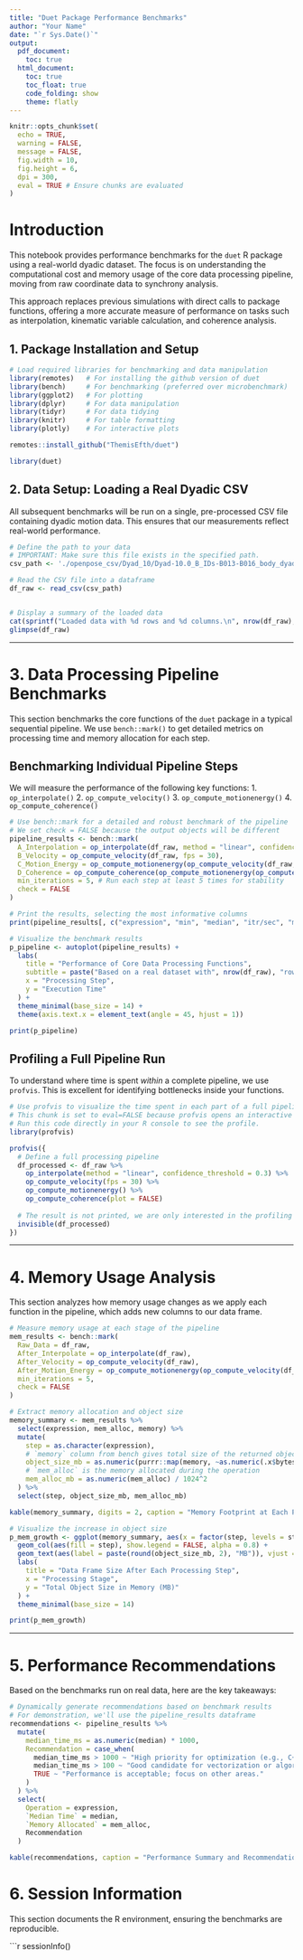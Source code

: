 ```yaml
---
title: "Duet Package Performance Benchmarks"
author: "Your Name"
date: "`r Sys.Date()`"
output:
  pdf_document:
    toc: true
  html_document:
    toc: true
    toc_float: true
    code_folding: show
    theme: flatly
---
```


```r
knitr::opts_chunk$set(
  echo = TRUE,
  warning = FALSE,
  message = FALSE,
  fig.width = 10,
  fig.height = 6,
  dpi = 300,
  eval = TRUE # Ensure chunks are evaluated
)
```

# Introduction

This notebook provides performance benchmarks for the `duet` R package using a real-world dyadic dataset. The focus is on understanding the computational cost and memory usage of the core data processing pipeline, moving from raw coordinate data to synchrony analysis.

This approach replaces previous simulations with direct calls to package functions, offering a more accurate measure of performance on tasks such as interpolation, kinematic variable calculation, and coherence analysis.

## 1. Package Installation and Setup

```r
# Load required libraries for benchmarking and data manipulation
library(remotes)   # For installing the github version of duet
library(bench)     # For benchmarking (preferred over microbenchmark)
library(ggplot2)   # For plotting
library(dplyr)     # For data manipulation
library(tidyr)     # For data tidying
library(knitr)     # For table formatting
library(plotly)    # For interactive plots
```

```r
remotes::install_github("ThemisEfth/duet")

library(duet)
```

## 2. Data Setup: Loading a Real Dyadic CSV

All subsequent benchmarks will be run on a single, pre-processed CSV file containing dyadic motion data. This ensures that our measurements reflect real-world performance.

```r
# Define the path to your data
# IMPORTANT: Make sure this file exists in the specified path.
csv_path <- './openpose_csv/Dyad_10/Dyad-10.0_B_IDs-B013-B016_body_dyad.csv'

# Read the CSV file into a dataframe
df_raw <- read_csv(csv_path)


# Display a summary of the loaded data
cat(sprintf("Loaded data with %d rows and %d columns.\n", nrow(df_raw), ncol(df_raw)))
glimpse(df_raw)
```

---

# 3. Data Processing Pipeline Benchmarks

This section benchmarks the core functions of the `duet` package in a typical sequential pipeline. We use `bench::mark()` to get detailed metrics on processing time and memory allocation for each step.

## Benchmarking Individual Pipeline Steps

We will measure the performance of the following key functions:
1.  `op_interpolate()`
2.  `op_compute_velocity()`
3.  `op_compute_motionenergy()`
4.  `op_compute_coherence()`

```r
# Use bench::mark for a detailed and robust benchmark of the pipeline
# We set check = FALSE because the output objects will be different
pipeline_results <- bench::mark(
  A_Interpolation = op_interpolate(df_raw, method = "linear", confidence_threshold = 0.3, handle_zeros = TRUE),
  B_Velocity = op_compute_velocity(df_raw, fps = 30),
  C_Motion_Energy = op_compute_motionenergy(op_compute_velocity(df_raw, fps = 30)),
  D_Coherence = op_compute_coherence(op_compute_motionenergy(op_compute_velocity(df_raw, fps = 30)), plot = FALSE),
  min_iterations = 5, # Run each step at least 5 times for stability
  check = FALSE
)

# Print the results, selecting the most informative columns
print(pipeline_results[, c("expression", "min", "median", "itr/sec", "mem_alloc", "n_gc")])

# Visualize the benchmark results
p_pipeline <- autoplot(pipeline_results) +
  labs(
    title = "Performance of Core Data Processing Functions",
    subtitle = paste("Based on a real dataset with", nrow(df_raw), "rows"),
    x = "Processing Step",
    y = "Execution Time"
  ) +
  theme_minimal(base_size = 14) +
  theme(axis.text.x = element_text(angle = 45, hjust = 1))

print(p_pipeline)
```

## Profiling a Full Pipeline Run

To understand where time is spent *within* a complete pipeline, we use `profvis`. This is excellent for identifying bottlenecks inside your functions.

```r
# Use profvis to visualize the time spent in each part of a full pipeline call
# This chunk is set to eval=FALSE because profvis opens an interactive window.
# Run this code directly in your R console to see the profile.
library(profvis)

profvis({
  # Define a full processing pipeline
  df_processed <- df_raw %>%
    op_interpolate(method = "linear", confidence_threshold = 0.3) %>%
    op_compute_velocity(fps = 30) %>%
    op_compute_motionenergy() %>%
    op_compute_coherence(plot = FALSE)
  
  # The result is not printed, we are only interested in the profiling
  invisible(df_processed)
})
```

---

# 4. Memory Usage Analysis

This section analyzes how memory usage changes as we apply each function in the pipeline, which adds new columns to our data frame.

```r
# Measure memory usage at each stage of the pipeline
mem_results <- bench::mark(
  Raw_Data = df_raw,
  After_Interpolate = op_interpolate(df_raw),
  After_Velocity = op_compute_velocity(df_raw),
  After_Motion_Energy = op_compute_motionenergy(op_compute_velocity(df_raw)),
  min_iterations = 5,
  check = FALSE
)

# Extract memory allocation and object size
memory_summary <- mem_results %>%
  select(expression, mem_alloc, memory) %>%
  mutate(
    step = as.character(expression),
    # `memory` column from bench gives total size of the returned object
    object_size_mb = as.numeric(purrr::map(memory, ~as.numeric(.x$bytes) / 1024^2)),
    # `mem_alloc` is the memory allocated during the operation
    mem_alloc_mb = as.numeric(mem_alloc) / 1024^2
  ) %>%
  select(step, object_size_mb, mem_alloc_mb)

kable(memory_summary, digits = 2, caption = "Memory Footprint at Each Pipeline Stage")

# Visualize the increase in object size
p_mem_growth <- ggplot(memory_summary, aes(x = factor(step, levels = step), y = object_size_mb)) +
  geom_col(aes(fill = step), show.legend = FALSE, alpha = 0.8) +
  geom_text(aes(label = paste(round(object_size_mb, 2), "MB")), vjust = -0.5) +
  labs(
    title = "Data Frame Size After Each Processing Step",
    x = "Processing Stage",
    y = "Total Object Size in Memory (MB)"
  ) +
  theme_minimal(base_size = 14)

print(p_mem_growth)
```

---

# 5. Performance Recommendations

Based on the benchmarks run on real data, here are the key takeaways:

```r
# Dynamically generate recommendations based on benchmark results
# For demonstration, we'll use the pipeline_results dataframe
recommendations <- pipeline_results %>%
  mutate(
    median_time_ms = as.numeric(median) * 1000,
    Recommendation = case_when(
      median_time_ms > 1000 ~ "High priority for optimization (e.g., C++, parallelization).",
      median_time_ms > 100 ~ "Good candidate for vectorization or algorithmic improvements.",
      TRUE ~ "Performance is acceptable; focus on other areas."
    )
  ) %>%
  select(
    Operation = expression,
    `Median Time` = median,
    `Memory Allocated` = mem_alloc,
    Recommendation
  )

kable(recommendations, caption = "Performance Summary and Recommendations")
```

# 6. Session Information

This section documents the R environment, ensuring the benchmarks are reproducible.

```r
sessionInfo()
